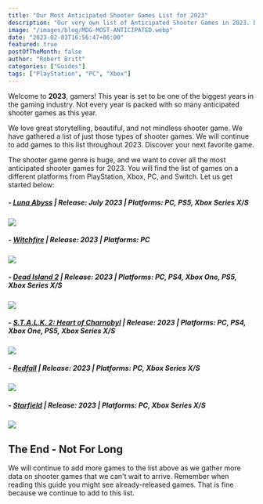 ```yaml
---
title: "Our Most Anticipated Shooter Games List for 2023"
description: "Our very own list of Anticipated Shooter Games in 2023. Discover your next favorite game. [ Updated Daily ]"
image: "/images/blog/MDG-MOST-ANTICIPATED.webp"
date: "2023-02-03T16:56:47+06:00"
featured: true
postOfTheMonth: false
author: "Robert Britt"
categories: ["Guides"]
tags: ["PlayStation", "PC", "Xbox"]
---
```


Welcome to **2023**, gamers! This year is set to be one of the biggest years in the gaming industry. Not every year is packed with so many anticipated shooter games as this year.

We love great storytelling, beautiful, and not mindless shooter game. We have gathered a list of just those types of shooter games. We will continue to add games to this list throughout 2023. Discover your next favorite game.

The shooter game genre is huge, and we want to cover all the most anticipated shooter games for 2023. You will find the list of games on a different platforms from PlayStation, Xbox, PC, and Switch. Let us get started below:

##### - [Luna Abyss](https://store.steampowered.com/app/1933000/Luna_Abyss/) | Release: July 2023 | Platforms: PC, PS5, Xbox Series X/S

<img
	class='post-external-img'
	src='https://cdn.cloudflare.steamstatic.com/steam/apps/1933000/ss_97c3db988411e3e902580e8371ed0901caa6d428.600x338.jpg?t=1672399228'
/>

##### - [Witchfire](https://www.theastronauts.com/2017/12/new-game-witchfire/) | Release: 2023 | Platforms: PC

<img
	class='post-external-img'
	src='https://cdn1.epicgames.com/spt-assets/04d5b86a93514949a3ace614d9e1e417/witchfire-13p9g.jpg'
/>

##### - [Dead Island 2](https://deadisland.com/) | Release: 2023 | Platforms: PC, PS4, Xbox One, PS5, Xbox Series X/S

<img
	class='post-external-img'
	src='https://external-content.duckduckgo.com/iu/?u=https%3A%2F%2Fi.ytimg.com%2Fvi%2F6i5foB_ue1c%2Fmaxresdefault.jpg&f=1&nofb=1&ipt=dceff4e12e9cf9e5ff4afe93e2b7f384adbf65847080be24238072074a09e6c9&ipo=images'
/>

##### - [S.T.A.L.K. 2: Heart of Charnobyl](https://www.stalker2.com/) | Release: 2023 | Platforms: PC, PS4, Xbox One, PS5, Xbox Series X/S

<img
	class='post-external-img'
	src='https://cdn.cloudflare.steamstatic.com/steam/apps/1643320/ss_9325ae1c546ba78595c54e75002e4b35b2d84ab3.600x338.jpg?t=1672344498'
/>

##### - [Redfall](https://bethesda.net/en/game/redfall) | Release: 2023 | Platforms: PC, Xbox Series X/S

<img
	class='post-external-img'
	src='https://cdn.cloudflare.steamstatic.com/steam/apps/1294810/ss_d3a513ced278f97bda953765164fd01dedafd3cd.600x338.jpg?t=1674765389'
/>

##### - [Starfield](https://bethesda.net/en/game/starfield) | Release: 2023 | Platforms: PC, Xbox Series X/S

<img
	class='post-external-img'
	src='https://cdn.cloudflare.steamstatic.com/steam/apps/1716740/ss_ca355cecaffc23bd0471a3edf158c994ec7d9234.600x338.jpg?t=1664820785'
/>

## The End - Not For Long

We will continue to add more games to the list above as we gather more data on shooter games that we can't wait to arrive. Remember when reading this guide you might see already-released games. That is fine because we continue to add to this list.
